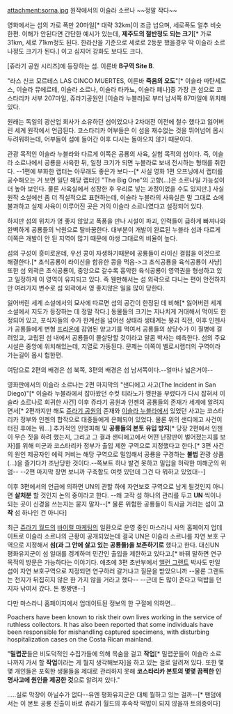 attachment:sorna.jpg
원작에서의 이슬라 소르나 ~~정말 작다~~


영화에서는 섬의 가로 폭만 20마일[* 대략 32km]이 조금 넘으며, 세로폭도 얼추 비슷한편. 이해가 안된다면 간단한 예시가 있는데, '''제주도의 절반정도 되는 크기'''[* 가로 31km, 세로 71km정도 된다. 한라산을 기준으로 세로로 2등분 했을경우 딱 이슬라 소르나정도 크기가 된다.] 이고 심지어 강화도 보다도 크다.

[쥬라기 공원 시리즈]에 등장하는 섬. 이른바 '''B구역 Site B'''. 

"라스 신코 모르테스 LAS CINCO MUERTES, 이른바 '''죽음의 오도'''"[* 이슬라 마탄세로스, 이슬라 뮤에르테, 이슬라 소르나, 이슬라 타카뇨, 이슬라 폐나]중 가장 큰 섬으로 코스타리카 서부 207마일, 쥬라기공원인 [이슬라 누블라]로 부터 남서쪽 87마일에 위치해있다.

원래는 독일의 광산업 회사가 소유하던 섬이었으나 2차대전 이전에 철수 했다고 잃어버린 세계 원작에서 언급된다. 코스타리카 어부들은 이 섬을 재수없는 것을 뛰어넘어 몹시 두려워하는데, 어부들이 섬에 들어간 이후 다시는 돌아오지 않기 때문이다.

관광 목적인 이슬라 누블라와 다르게 이쪽은 공룡의 사육, 실험 목적의 섬이다. 즉, 이슬라 소르나에서 공룡을 사육한 뒤, 일정 크기가 되면 누블라로 보내 전시하는 형태를 취한다. --1편에 부화한 랩터는 아무래도 좋은가 보다--[* 사실 영화 1편 오프닝에서 랩터를 공수해오는 거 보면 일단 해당 랩터인 "The Big One"의 고향(...)은 소르나일 가능성이 더 높아 보인다. 물론 사육실에서 성장한 후 우리로 넣는 과정이었을 수도 있지만.] 사실 원작 소설에선 좀 더 직설적으로 표현하는데, 이슬라 누블라의 사육실은 말 그대로 쇼에 불과하고 실제 사육이 이루어진 곳은 거의 이슬라 소르나였다고 설정되어 있다.

하지만 섬의 위치가 영 좋지 않았고 폭풍을 만나 시설이 파괴, 인력들이 급하게 빠져나와 완벽하게 공룡들의 낙원으로 탈바꿈한다. 대부분이 개발이 완료된 누블라 섬과 다르게 이쪽은 개발이 안 된 지역이 많기 때문에 야생 그대로의 비율이 높다.

섬의 구성이 흥미로운데, 우선 콩이 자생하기때문에 공룡들이 라이신 결핍을 이것으로 해결한다.[* 초식공룡이 라이신을 함유한 콩을 먹음->그 초식공룡을 육식공룡이 사냥] 또한 섬 외곽은 초식공룡이, 중앙으로 갈수록 흉악한 육식공룡이 영역권을 형성하고 있고 일정하게 이 영역이 유지되고 있다. 즉 웬만해서는 섬 외곽으로 다니는 편이 안전하지만 여러가지 변수로 섬 외곽에서 영 좋지않은 일을 많이 당한다.

잃어버린 세계 소설에서의 묘사에 따르면 섬의 공간이 한정된 데 비해[* 잃어버린 세계 소설에서 지도가 등장하는 데 정말 작다.] 동물들의 크기는 지나치게 거대해서 먹이도 한정되어 있고, 포식자들의 수가 한계선을 넘어선 상태라 생태계는 붕괴 직전, 이후 인젠사가 공룡들에게 변형 [[프리온]]에 감염된 양고기를 먹여서 공룡들의 상당수가 이 질병에 걸려있고, 고립된 섬 내에서 공룡들이 몰살당할 것이라고 말콤 박사는 예측한다. 섬의 주요 시설은 중앙에 위치해있는데, 지열로 가동된다. 문제는 이쪽이 벨로시랩터의 구역이라 가는길이 몹시 험한편.

여담으로 2편의 배경은 섬 북쪽, 3편의 배경은 섬 남서쪽이다.--얼마나 넓은거야--

영화판에서의 이슬라 소르나는 2편 마지막의 "샌디에고 사고(The Incident in San Diego)"[* 이슬라 누블라에서 잡아왔던 수컷 티라노가 깽판을 부렸다가 다시 잡혀서 이슬라 소르나로 회귀한 사건] 이후 쥬라기 공원과 인젠의 공룡들의 존재가 세계에 알려지면서[* 2편까지만 해도 [[쥬라기 공원]]의 존재와 [[이슬라 누블라]]에서 있었던 사고는 코스타리카 정부와 인젠의 합작으로 대중들에게 은폐되어 있었다. 물론 위의 샌디에고 사건이 터진 후에는 뭐...] 추가적인 인명피해 및 '''공룡들의 본토 유입 방지'''[* 당장 2편에서 인젠이 무슨 짓을 하려 했는지, 그리고 그 결과 샌디에고에서 어떤 난장판이 벌어졌는지를 보자]를 위해 미군과 코스타리카 정부가 출입 제한 구역으로 지정했다고 한다.[* 3편 사건의 원인 제공자인 에릭 커비는 해당 구역으로 밀입해서 공룡을 구경하는 '''불법''' 관광 상품(...)을 즐기다가 조난당한 것이다.--쪽보트 하나 발견 못하고 밀입을 허락한 미해군의 위엄-- --2편 마지막 장면 보니까 구축함도 여럿 있던데 그건 다 뭐하고 있었대--]

이후 3편에서의 언급에 의하면 UN의 관할 하에 자연보호 구역으로 남게 될것인지 아니면 '''살처분''' 할 것인지 논의 중이라고 한다. --왜 고작 섬 하나의 관리를 두고 '''UN''' 씩이나 되는 곳이 신경을 쓰는지는 묻지 말자--[* 물론 위험한 공룡들이 득시글 거리는 섬이 '''고작''' 섬 하나인 건 아니다]

최근 [[쥬라기 월드]]의 [[바이럴 마케팅]]의 일환으로 운영 중인 마스라니 사의 홈페이지 업데이트로 이슬라 소르나의 근황이 공개되었는데 결국 UN은 이슬라 소르나를 자연 보호 구역으로 지정해서 '''섬(과 그 안에 살고 있는 공룡들)을 보존하기로''' 했다고 한다. 대신UN 평화유지군이 섬 일대를 겡계하며 민간인 출입을 제한하고 있다고.[* 바꿔 말하면 연구 목적의 방문은 가능하다는 이야기다. 애초에 3편 초반부에서 [[앨런 그랜트]] 박사도 만일 섬이 자연 보호구역으로 지정되면 연구하러 갈거냐고 질문을 받았으니까 --물론 그랜트는 천지가 뒤집히지 않은 한 가지 않을 거라고 했다-- --근데 돈 많이 준다고 떡밥을 던지자 낚여서 갔다. 돈 짱짱맨--]
 
다만 마스라니 홈페이지에서 업데이트된 정보의 한 구절에 의하면...

Poachers have been known to risk their own lives working in the service of ruthless collectors. It has also been reported that some individuals have been responsible for mishandling captured specimens, with disturbing hospitalization cases on the Costa Rican mainland.

"'''밀렵꾼'''들은 비도덕적인 수집가들에 의해 목숨을 걸고 '''작업'''[* 밀렵꾼들이 이슬라 소르나까지 가서 할 '''작업'''이라는 게 뭘지 생각해보자]을 하고 있는 걸로 알려져 있다. 또한 몇몇 개인들은 포획한 생물들을 제대로 관리하지 못해 '''코스타리카 본토의 몇몇 끔찍한 인명사고에 원인을 제공한 것'''으로 알려져 있다."

.....실로 막장이 아닐수가 없다--유엔 평화유지군은 대체 뭘하고 있는 걸까--[* 팬덤에서는 이 본토 공룡 진출이 바로 쥬라기 월드의 후속작 떡밥이 되지 않을까 토의중이다]




